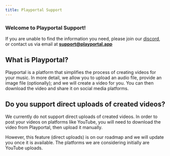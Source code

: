 ```yaml
---
title: Playportal Support
---
```


### Welcome to Playportal Support!

If you are unable to find the information you need, please join our [discord](https://discord.gg/mBNcxjsdYZ), or contact us via email at **support@playportal.app**

## What is Playportal?

Playportal is a platform that simplifies the process of creating videos for your music. 
In more detail, we allow you to upload an audio file, provide an image file (optionally); 
and we will create a video for you. You can then download the video and share it on social media platforms.

## Do you support direct uploads of created videos?

We currently do not support direct uploads of created videos. In order to post your videos on platforms like YouTube,
you will need to download the video from Playportal, then upload it manually.

However, this feature (direct uploads) is on our roadmap and we will update you once it is available.
The platforms we are considering initially are YouTube uploads.
